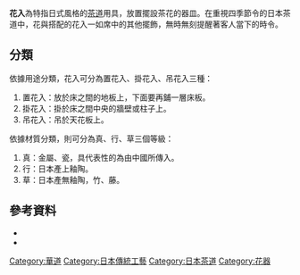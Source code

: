 '''花入'''為特指日式風格的[[茶道|茶道]]用具，放置擺設茶花的器皿。在重視四季節令的日本茶道中，花與搭配的花入一如席中的其他擺飾，無時無刻提醒著客人當下的時令。

==分類==
依據用途分類，花入可分為置花入、掛花入、吊花入三種：
# 置花入：放於床之間的地板上，下面要再鋪一層床板。
# 掛花入：掛於床之間中央的牆壁或柱子上。
# 吊花入：吊於天花板上。

依據材質分類，則可分為真、行、草三個等級：
# 真：金屬、瓷，具代表性的為由中國所傳入。
# 行：日本產上釉陶。
# 草：日本產無釉陶，竹、藤。

==參考資料==
*{{Cite book | author = 滕軍 | title = 日本茶道文化概論 | location = 上海 | publisher = 東方出版社 | date = 1992 | | ISBN = 7506002892 | accessdate = 2017-03-14 | language = zh-hans }}
*{{Cite book | author = 原宗啟| title = 圖說茶道 | location = 臺北市 | publisher = 易博士文化，城邦文化出版  | date = 2012 | | ISBN = 9789866434235 | accessdate = 2017-03-14 | }}

[[Category:華道|Category:華道]]
[[Category:日本傳統工藝|Category:日本傳統工藝]]
[[Category:日本茶道|Category:日本茶道]]
[[Category:花器|Category:花器]]